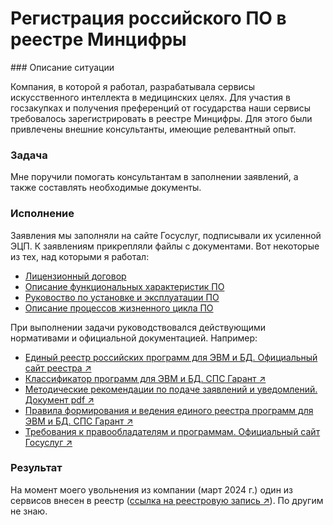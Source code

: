 
# Регистрация российского ПО в реестре Минцифры

<Steps>
### Описание ситуации

Компания, в которой я работал, разрабатывала сервисы искусственного интеллекта в медицинских целях. Для участия в госзакупках и получения преференций от государства наши сервисы требовалось зарегистрировать в реестре Минцифры. Для этого были привлечены внешние консультанты, имеющие релевантный опыт.

### Задача

Мне поручили помогать консультантам в заполнении заявлений, а также составлять необходимые документы.

### Исполнение

Заявления мы заполняли на сайте Госуслуг, подписывали их усиленной ЭЦП. К заявлениям прикрепляли файлы с документами. Вот некоторые из тех, над которыми я работал:

- [Лицензионный договор](#)
- [Описание функциональных характеристик ПО](#)
- [Руковоство по установке и эксплуатации ПО](#)
- [Описание процессов жизненного цикла ПО](#)  

При выполнении задачи руководствовался действующими нормативами и официальной документацией. Например:

- [Единый реестр российских программ для ЭВМ и БД. Официальный сайт реестра ↗](https://reestr.digital.gov.ru)
- [Классификатор программ для ЭВМ и БД. СПС Гарант ↗](https://base.garant.ru/74832091/)
- [Методические рекомендации по подаче заявлений и уведомлений. Документ pdf ↗](https://reestr.digital.gov.ru/upload/documents/Методичка_Подача_заявления.pdf)
- [Правила формирования и ведения единого реестра программ для ЭВМ и БД. СПС Гарант ↗](https://base.garant.ru/71252170/)
- [Требования к правообладателям и программам. Официальный сайт Госуслуг ↗](https://www.gosuslugi.ru/reestrpo)

### Результат

На момент моего увольнения из компании (март 2024 г.) один из сервисов внесен в реестр ([ссылка на реестровую запись ↗](https://reestr.digital.gov.ru/request/1836112/)). По другим не знаю.

</Steps>